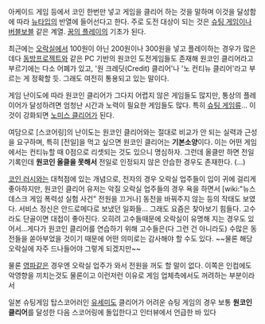 아케이드 게임 등에서 코인 한번만 넣고 게임을 클리어 하는 것을 말하며 이것을 달성함에 따라 [[뉴타입]]의 반열에 들어선다고 한다. 주로 도전 대상이 되는 것은 [[슈팅 게임]]이나 [[버블보블]] 같은 계열. [[꿈의 플레이]]의 기초가 된다.

최근에는 [[오락실]]에서 100원이 아닌 200원이나 300원을 넣고 플레이하는 경우가 많은데다 [[동방프로젝트]]와 같은 PC 기반의 원코인 도전게임들도 존재해 원코인 클리어라고 부르기에는 다소 어폐가 있고, '원 크레딧(Credit) 클리어'나 '노 컨티뉴 클리어'라고 부르는 게 정확할 듯. 그래도 여전히 통용되고 있는 말이다.

게임 난이도에 따라 원코인 클리어가 그다지 어렵지 않은 게임들도 많지만, 통상의 플레이어가 달성하려면 엄청난 시간과 노력이 필요한 게임들도 많다. 특히 [[슈팅 게임]]류... 이것이 강화되면 [[노미스 클리어]]가 된다.

여담으로 [스코어링]의 난이도는 원코인 클리어와는 절대로 비교가 안 되는 실력과 근성을 요구하며, 특히 [전일]을 먹고 싶으면 원코인 클리어는 '''기본소양'''이다. 이는 어떤 게임에서는 컨티뉴할 때 0점으로 리셋되는 것도 있으니 명심하자. 그런데 올클만 하면 전일 기록인데 '''원코인 올클을 못해서''' 전일로 인정되지 않은 안습한 경우도 존재한다. (...)

[[코인 러시]]와는 대척점에 있는 개념으로, 전자의 경우 오락실 업주들이 입이 귀에 걸리게 좋아하지만, 원코인 클리어 유저는 악질 오락실 업주들의 경우 욕을 하면서 [wiki:"뉴스데스크 게임 폭력성 실험 사건" 전원을 끄거나] 동전을 바꿔주지 않는 등의 작태도 보였다. 서비스 정신은 안드로메다로 보냈던 일화들... 그래도 요즘은 찾아보기 힘들다. 고수라도 단골이면 대접이 좋아진다. 오히려 고수들때문에 오락실이 유명해 지는 경우도 있어서...게다가 원코인 클리어를 연습하기 위해 고수들은(다 그런 건 아니라도) 수많은 동전들을 쏟아부었을 것이기 때문에 어떤 의미로는 감사해야 할 수도 있다. ~~물론 해당 오락실에 자주 드나들어야 그렇게 되겠지만~~

물론 [[영파]]같은 경우엔 오락실 업주가 와서 전원을 꺼도 할 말이 없다. 이쪽은 인컴에도 악영향을 끼치는것도 물론이고 이런저런 이유로 게임 업체측에서도 꺼려하는 부분이라서

일본 슈팅게임 탑스코어러인 [[유세미]]도 클리어가 어려운 슈팅 게임의 경우 보통 '''원코인 클리어'''를 달성한 다음 스코어링에 돌입한다고 인터뷰에서 언급한 바 있다

